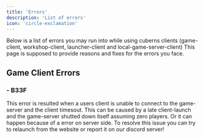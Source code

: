```yaml
---
title: 'Errors'
description: 'List of errors'
icon: 'circle-exclamation'
---
```

Below is a list of errors you may run into while using cuberns clients (game-client, workshop-client, launcher-client and local-game-server-client)
This page is supposed to provide reasons and fixes for the errors you face.

## Game Client Errors
### - B33F
This error is resulted when a users client is unable to connect to the game-server and the client timesout. This can be caused by a late client-launch and the game-server shutted down itself assuming zero players. Or it can happen because of a error on server side. To resolve this issue you can try to relaunch from the website or report it on our discord server!